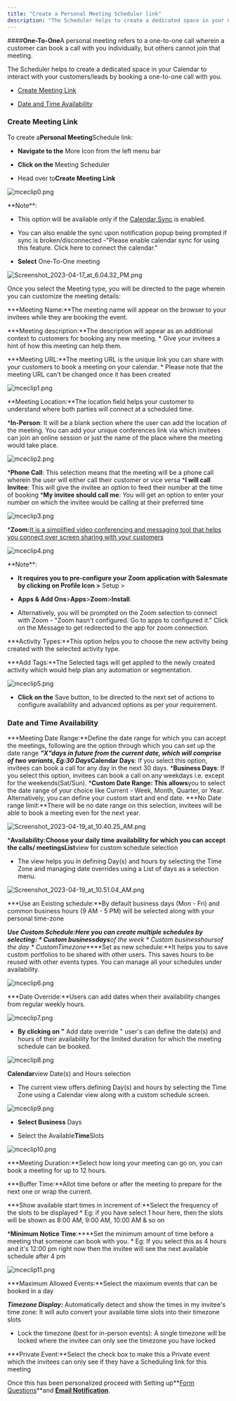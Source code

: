 ```yaml
---
title: "Create a Personal Meeting Scheduler link"
description: "The Scheduler helps to create a dedicated space in your Calendar to interact with your customers/leads by booking a one-to-one call with you."
---
```


####**One-To-One**A personal meeting refers to a one-to-one call wherein a customer can book a call with you individually, but others cannot join that meeting.

The Scheduler helps to create a dedicated space in your Calendar to interact with your customers/leads by booking a one-to-one call with you.

* [Create Meeting Link](https://support.salesmate.io/hc/en-us/articles/4405390538125#h_01HXBQ9E5RK069NWCJJNPBGRVQ)

* [Date and Time Availability](https://support.salesmate.io/hc/en-us/articles/4405390538125#h_01HXBR0NTT2B106KTVWWF5DKEB)

### Create Meeting Link

To create a**Personal Meeting**Schedule link:

* **Navigate to the** More Icon from the left menu bar

* **Click on the** Meeting Scheduler

* Head over to**Create Meeting Link**

![mceclip0.png](./images/mceclip0-2.png)

<Note>
**Note**:

* This option will be available only if the [Calendar Sync](https://support.salesmate.io/hc/en-us/articles/4405390306189) is enabled.

* You can also enable the sync upon notification popup being prompted if sync is broken/disconnected -"Please enable calendar sync for using this feature. Click here to connect the calendar."

</Note>

* **Select** One-To-One meeting

![Screenshot_2023-04-17_at_6.04.32_PM.png](./images/Screenshot-2023-04-17-at-6.04.32-PM.png)

Once you select the Meeting type, you will be directed to the page wherein you can customize the meeting details:

***Meeting Name:**The meeting name will appear on the browser to your invitees while they are booking the event.

***Meeting description:**The description will appear as an additional context to customers for booking any new meeting. * Give your invitees a hint of how this meeting can help them.

***Meeting URL:**The meeting URL is the unique link you can share with your customers to book a meeting on your calendar. * Please note that the meeting URL can't be changed once it has been created

![mceclip1.png](./images/mceclip1-2.png)

**Meeting Location:**The location field helps your customer to understand where both parties will connect at a scheduled time.

***In-Person**: It will be a blank section where the user can add the location of the meeting. You can add your unique conferences link via which invitees can join an online session or just the name of the place where the meeting would take place.

![mceclip2.png](./images/mceclip2-2.png)

***Phone Call**: This selection means that the meeting will be a phone call wherein the user will either call their customer or vice versa ***I will call Invitee**: This will give the invitee an option to feed their number at the time of booking ***My invitee should call me**: You will get an option to enter your number on which the invitee would be calling at their preferred time

![mceclip3.png](./images/mceclip3-2.png)

***Zoom:**[It is a simplified video conferencing and messaging tool that helps you connect over screen sharing with your customers](https://support.salesmate.io/hc/en-us/articles/4406507771661)

![mceclip4.png](./images/mceclip4.png)

<Note>
**Note**:

* **It requires you to pre-configure your Zoom application with Salesmate by clicking on Profile Icon >** Setup >

* **Apps & Add Ons**>**Apps**>**Zoom**>**Install**.

* Alternatively, you will be prompted on the Zoom selection to connect with Zoom - "Zoom hasn't configured. Go to apps to configured it." Click on the Message to get redirected to the app for zoom connection.

</Note>

***Activity Types:**This option helps you to choose the new activity being created with the selected activity type.

***Add Tags:**The Selected tags will get applied to the newly created activity which would help plan any automation or segmentation.

![mceclip5.png](./images/mceclip5.png)

* **Click on the** Save button, to be directed to the next set of actions to configure availability and advanced options as per your requirement.

### Date and Time Availability

***Meeting Date Range:**Define the date range for which you can accept the meetings, following are the option through which you can set up the date range ***"X"**days in future from the current date, which will comprise of two variants, Eg:**30 Days*****Calendar Days**: If you select this option, invitees can book a call for any day in the next 30 days. ***Business Days**: If you select this option, invitees can book a call on any weekdays i.e. except for the weekends(Sat/Sun). ***Custom Date Range: This allows**you to select the date range of your choice like Current - Week, Month, Quarter, or Year. Alternatively, you can define your custom start and end date. ***No Date range limit:**There will be no date range on this selection, invitees will be able to book a meeting even for the next year.

![Screenshot_2023-04-19_at_10.40.25_AM.png](./images/Screenshot-2023-04-19-at-10.40.25-AM.png)

***Availability:**Choose your daily time availability for which you can accept the calls/ meetings**List**view for custom schedule selection

* The view helps you in defining Day(s) and hours by selecting the Time Zone and managing date overrides using a List of days as a selection menu.

![Screenshot_2023-04-19_at_10.51.04_AM.png](./images/Screenshot-2023-04-19-at-10.51.04-AM.png)

***Use an Existing schedule:**By default business days (Mon - Fri) and common business hours (9 AM - 5 PM) will be selected along with your personal time-zone

***Use Custom Schedule:**Here you can create multiple schedules by selecting: * Custom business**days**of the week * Custom business**hours**of the day * Custom**Timezone*****Set as new schedule:**It helps you to save custom portfolios to be shared with other users. This saves hours to be reused with other events types. You can manage all your schedules under availability.

![mceclip6.png](./images/mceclip6.png)

***Date Override:**Users can add dates when their availability changes from regular weekly hours.

![mceclip7.png](./images/mceclip7.png)

* **By clicking on "** Add date override " user's can define the date(s) and hours of their availability for the limited duration for which the meeting schedule can be booked.

![mceclip8.png](./images/mceclip8.png)

**Calendar**view Date(s) and Hours selection

* The current view offers defining Day(s) and hours by selecting the Time Zone using a Calendar view along with a custom schedule screen.

![mceclip9.png](./images/mceclip9.png)

* **Select Business** Days

* Select the Available**Time**Slots

![mceclip10.png](./images/mceclip10.png)

***Meeting Duration:**Select how long your meeting can go on, you can book a meeting for up to 12 hours.

***Buffer Time:**Allot time before or after the meeting to prepare for the next one or wrap the current.

***Show available start times in increment of:**Select the frequency of the slots to be displayed   * Eg: if you have select 1 hour here, then the slots will be shown as 8:00 AM, 9:00 AM, 10:00 AM & so on

***Minimum Notice Time**:****Set the minimum amount of time before a meeting that someone can book with you. * Eg: If you select this as 4 hours and it's 12:00 pm right now then the invitee will see the next available schedule after 4 pm

![mceclip11.png](./images/mceclip11.png)

***Maximum Allowed Events:**Select the maximum events that can be booked in a day

***Timezone Display:*** Automatically detect and show the times in my invitee's time zone: It will auto convert your available time slots into their timezone slots

* Lock the timezone (best for in-person events): A single timezone will be locked where the invitee can only see the timezone you have locked

***Private Event:**Select the check box to make this a Private event which the invitees can only see if they have a Scheduling link for this meeting

Once this has been personalized proceed with Setting up**[Form Questions](https://support.salesmate.io/hc/en-us/articles/4405400576525)**and [**Email Notification**](https://support.salesmate.io/hc/en-us/articles/4405400597133).
